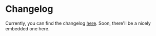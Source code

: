 # Changelog

Currently, you can find the changelog [here](https://github.com/XenyriaNET/xenyria-wiki/commits/main). Soon, there'll be a nicely embedded one here.